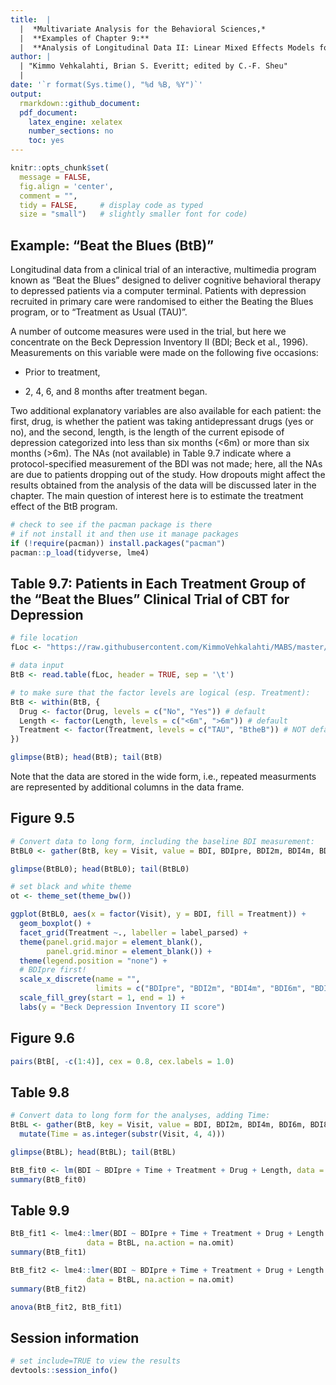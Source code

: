 ```yaml
---
title:  |  
  |  *Multivariate Analysis for the Behavioral Sciences,*
  |  **Examples of Chapter 9:**
  |  **Analysis of Longitudinal Data II: Linear Mixed Effects Models for Normal Response Variables**
author: |
  | "Kimmo Vehkalahti, Brian S. Everitt; edited by C.-F. Sheu"
  |
date: '`r format(Sys.time(), "%d %B, %Y")`'
output: 
  rmarkdown::github_document:
  pdf_document:
    latex_engine: xelatex
    number_sections: no
    toc: yes
---
```


```r
knitr::opts_chunk$set(
  message = FALSE,
  fig.align = 'center',
  comment = "",
  tidy = FALSE,     # display code as typed
  size = "small")   # slightly smaller font for code)
```

\pagebreak 

## Example: "Beat the Blues (BtB)" 

Longitudinal data from a clinical trial of an interactive, multimedia program known as "Beat the Blues" designed to deliver cognitive behavioral therapy to depressed patients via a computer terminal. Patients with depression recruited in primary care were randomised to either the Beating the Blues program, or to "Treatment as Usual (TAU)". 

A number of outcome measures were used in the trial, but here we concentrate
on the Beck Depression Inventory II (BDI; Beck et al., 1996). Measurements
on this variable were made on the following five occasions:

- Prior to treatment,

- 2, 4, 6, and 8 months after treatment began.

Two additional explanatory variables are also available for each patient: the first, drug, is whether the
patient was taking antidepressant drugs (yes or no), and the second, length,
is the length of the current episode of depression categorized into less than
six months (<6m) or more than six months (>6m). The NAs (not available)
in Table 9.7 indicate where a protocol-specified measurement of the BDI was 
not made; here, all the NAs are due to patients dropping out of the study.
How dropouts might affect the results obtained from the analysis of the data
will be discussed later in the chapter. The main question of interest here is to
estimate the treatment effect of the BtB program.

```r
# check to see if the pacman package is there
# if not install it and then use it manage packages
if (!require(pacman)) install.packages("pacman")
pacman::p_load(tidyverse, lme4)
```


## Table 9.7: Patients in Each Treatment Group of the "Beat the Blues" Clinical Trial of CBT for Depression

```r
# file location
fLoc <- "https://raw.githubusercontent.com/KimmoVehkalahti/MABS/master/Examples/data/BtB.txt"
```

```r
# data input
BtB <- read.table(fLoc, header = TRUE, sep = '\t')
```

```r
# to make sure that the factor levels are logical (esp. Treatment):
BtB <- within(BtB, {
  Drug <- factor(Drug, levels = c("No", "Yes")) # default
  Length <- factor(Length, levels = c("<6m", ">6m")) # default
  Treatment <- factor(Treatment, levels = c("TAU", "BtheB")) # NOT default!
})
```

```r
glimpse(BtB); head(BtB); tail(BtB)
```

Note that the data are stored in the wide form, i.e., repeated measurments are represented by additional columns in the data frame.

\pagebreak

## Figure 9.5

```r
# Convert data to long form, including the baseline BDI measurement:
BtBL0 <- gather(BtB, key = Visit, value = BDI, BDIpre, BDI2m, BDI4m, BDI6m, BDI8m)
```

```r
glimpse(BtBL0); head(BtBL0); tail(BtBL0)
```
```r
# set black and white theme
ot <- theme_set(theme_bw())
```

```r
ggplot(BtBL0, aes(x = factor(Visit), y = BDI, fill = Treatment)) +
  geom_boxplot() + 
  facet_grid(Treatment ~., labeller = label_parsed) +
  theme(panel.grid.major = element_blank(), 
        panel.grid.minor = element_blank()) + 
  theme(legend.position = "none") + 
  # BDIpre first!
  scale_x_discrete(name = "", 
                   limits = c("BDIpre", "BDI2m", "BDI4m", "BDI6m", "BDI8m")) + 
  scale_fill_grey(start = 1, end = 1) +
  labs(y = "Beck Depression Inventory II score")
```

\pagebreak

## Figure 9.6

```r
pairs(BtB[, -c(1:4)], cex = 0.8, cex.labels = 1.0)
```
\pagebreak

## Table 9.8

```r
# Convert data to long form for the analyses, adding Time:
BtBL <- gather(BtB, key = Visit, value = BDI, BDI2m, BDI4m, BDI6m, BDI8m) %>%
  mutate(Time = as.integer(substr(Visit, 4, 4))) 
```

```r
glimpse(BtBL); head(BtBL); tail(BtBL)
```

```r
BtB_fit0 <- lm(BDI ~ BDIpre + Time + Treatment + Drug + Length, data = BtBL, na.action = na.omit)
summary(BtB_fit0)
```

\pagebreak

## Table 9.9

```r
BtB_fit1 <- lme4::lmer(BDI ~ BDIpre + Time + Treatment + Drug + Length + (1 | Subject), 
                 data = BtBL, na.action = na.omit)
summary(BtB_fit1)
```

\pagebreak

```r
BtB_fit2 <- lme4::lmer(BDI ~ BDIpre + Time + Treatment + Drug + Length + (Time | Subject), 
                 data = BtBL, na.action = na.omit)
summary(BtB_fit2)
```

```r
anova(BtB_fit2, BtB_fit1)
```

\pagebreak

## Session information

```r
# set include=TRUE to view the results
devtools::session_info()
```